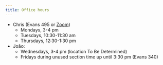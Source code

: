 ```yaml
---
title: Office hours
---
```


  - Chris (Evans 495 or [Zoom](https://edstem.org/us/courses/62469/discussion/5201840))
     - Mondays, 3-4 pm
     - Tuesdays, 10:30-11:30 am
     - Thursdays, 12:30-1:30 pm
  - João:
     - Wednesdays, 3-4 pm (location To Be Determined)
     - Fridays during unused section time up until 3:30 pm (Evans 340)


